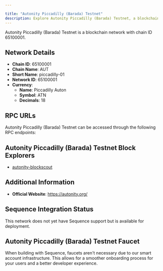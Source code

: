 ```yaml
---

title: "Autonity Piccadilly (Barada) Testnet"
description: Explore Autonity Piccadilly (Barada) Testnet, a blockchain network with chain ID 65100001. Learn about its native currency, Piccadilly Auton, and how to interact with the network.
---
```




Autonity Piccadilly (Barada) Testnet is a blockchain network with chain ID 65100001.

## Network Details

- **Chain ID**: 65100001
- **Chain Name**: AUT
- **Short Name**: piccadilly-01
- **Network ID**: 65100001
- **Currency**: 
  - **Name**: Piccadilly Auton
  - **Symbol**: ATN
  - **Decimals**: 18

## RPC URLs

Autonity Piccadilly (Barada) Testnet can be accessed through the following RPC endpoints:



## Autonity Piccadilly (Barada) Testnet Block Explorers

- [autonity-blockscout](https://piccadilly.autonity.org)

## Additional Information

- **Official Website**: https://autonity.org/

## Sequence Integration Status

This network does not yet have Sequence support but is available for deployment.

## Autonity Piccadilly (Barada) Testnet Faucet

When building with Sequence, faucets aren't necessary due to our smart account infrastructure. This allows for a smoother onboarding process for your users and a better developer experience.
